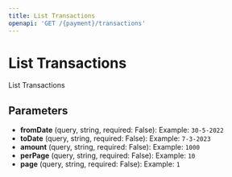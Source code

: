 ```yaml
---
title: List Transactions
openapi: 'GET /{payment}/transactions'
---
```


# List Transactions

List Transactions

## Parameters

- **fromDate** (query, string, required: False): Example: `30-5-2022`
- **toDate** (query, string, required: False): Example: `7-3-2023`
- **amount** (query, string, required: False): Example: `1000`
- **perPage** (query, string, required: False): Example: `10`
- **page** (query, string, required: False): Example: `1`
